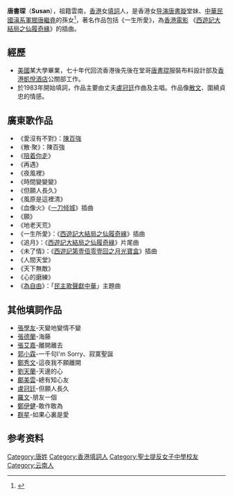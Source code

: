 '''唐書琛'''（'''Susan'''），祖籍雲南，[[香港|香港]]女[[填詞|填詞]]人，是香港女[[导演|导演]][[唐書璇|唐書璇]]堂妹、[[中華民國大陸時期|中華民國]][[滇系軍閥|滇系軍閥]][[唐繼堯|唐繼堯]]的孫女<ref>{{cite web|title=东陆大学创办人唐继尧先生后人来校访问|url=http://www.ydxy.ynu.edu.cn/xyzh/18020.htm|publisher=云南大学校友总会|deadurl=yes|archiveurl=https://web.archive.org/web/20160304134705/http://www.ydxy.ynu.edu.cn/xyzh/18020.htm|archivedate=2016-03-04|accessdate=2013-07-20}}</ref>，著名作品包括《一生所愛》，為[[香港電影|香港電影]] 《[[西遊記大結局之仙履奇緣|西遊記大結局之仙履奇緣]]》的插曲。

== 經歷 ==
*[[美國|美國]]某大學畢業，七十年代回流香港後先後在堂哥[[唐書琨|唐書琨]]服裝布料設計部及[[香港凱悅酒店|香港凱悅酒店]]公關部工作。
*於1983年開始填詞，作品主要由丈夫[[盧冠廷|盧冠廷]]作曲及主唱。作品像[[散文|散文]]、圍繞貞忠的情感。

== 廣東歌作品 ==

* 《愛沒有不對》：[[陳百強|陳百強]]
* 《散·聚》：陳百強
* 《[[陪着你走|陪着你走]]》
* 《再遇》
* 《夜風裡》
* 《時間變變變》
* 《但願人長久》
* 《風原是這裡清》
* 《血像火》《[[一刀倾城|一刀倾城]]》插曲
* 《願》
* 《地老天荒》
* 《一生所愛》：《[[西遊記大結局之仙履奇緣|西遊記大結局之仙履奇緣]]》插曲
* 《追月》：《[[西遊記大結局之仙履奇緣|西遊記大結局之仙履奇緣]]》片尾曲
* 《未了情》：《[[西遊記第壹佰零壹回之月光寶盒|西遊記第壹佰零壹回之月光寶盒]]》插曲
* 《人間天堂》
* 《天下無敵》
* 《心的磨練》
* 《[[為自由|為自由]]》：「[[民主歌聲獻中華|民主歌聲獻中華]]」主題曲

== 其他填詞作品 ==
* [[張學友|張學友]]-天變地變情不變
* [[張德蘭|張德蘭]]-海藤
* [[張艾嘉|張艾嘉]]-離開離去
* [[郭小霖|郭小霖]]-一千句I'm Sorry、寂寞聖誕
* [[鄭秀文|鄭秀文]]-這夜我不願離開
* [[劉天蘭|劉天蘭]]-天邊的心
* [[鄺美雲|鄺美雲]]-總有知心友
* [[盧冠廷|盧冠廷]]-但願人長久
* [[羅文|羅文]]-朋友一個
* [[鄭伊健|鄭伊健]]-敢作敢為
* [[群星|群星]]-如果心裏是愛

==参考资料==
{{reflist}}
[[Category:唐姓|Category:唐姓]]
[[Category:香港填詞人|Category:香港填詞人]]
[[Category:聖士提反女子中學校友|Category:聖士提反女子中學校友]]
[[Category:云南人|Category:云南人]]